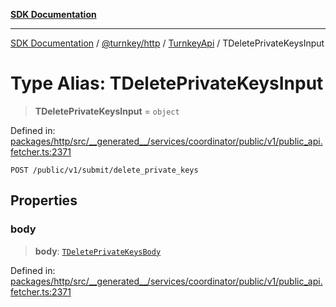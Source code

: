 [**SDK Documentation**](../../../../../README.mdx)

***

[SDK Documentation](../../../../../packages.mdx) / [@turnkey/http](../../../README.mdx) / [TurnkeyApi](../README.mdx) / TDeletePrivateKeysInput

# Type Alias: TDeletePrivateKeysInput

> **TDeletePrivateKeysInput** = `object`

Defined in: [packages/http/src/\_\_generated\_\_/services/coordinator/public/v1/public\_api.fetcher.ts:2371](https://github.com/tkhq/sdk/blob/e1b1a69bdd608320aaf03cc2dbbf68dc0c52b28d/packages/http/src/__generated__/services/coordinator/public/v1/public_api.fetcher.ts#L2371)

`POST /public/v1/submit/delete_private_keys`

## Properties

### body

> **body**: [`TDeletePrivateKeysBody`](TDeletePrivateKeysBody.mdx)

Defined in: [packages/http/src/\_\_generated\_\_/services/coordinator/public/v1/public\_api.fetcher.ts:2371](https://github.com/tkhq/sdk/blob/e1b1a69bdd608320aaf03cc2dbbf68dc0c52b28d/packages/http/src/__generated__/services/coordinator/public/v1/public_api.fetcher.ts#L2371)
